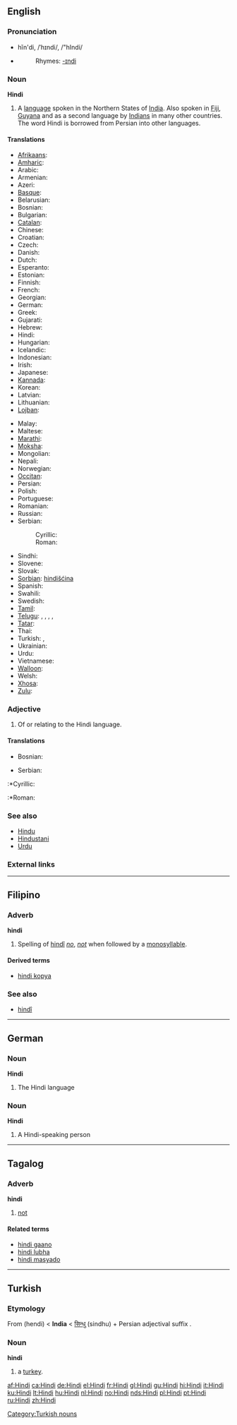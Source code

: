 {{see|hindi}}
{{interwiktionary|code=hi}}
==English==
{{wikipedia}}

===Pronunciation===
*hĭn'di, /ˈhɪndi/, /"hIndi/
*{{audio|en-us-Hindi.ogg|Audio (US)}}
*:Rhymes: [[Rhymes:English:-ɪndi|-ɪndi]]

===Noun===
'''Hindi'''

# A [[language]] spoken in the Northern States of [[India]].  Also spoken in [[Fiji]], [[Guyana]] and as a second language by [[Indian]]s in many other countries. The word Hindi is borrowed from Persian into other languages.

====Translations====
{{trans-top|language}}
*[[Afrikaans]]: {{t|af|Hindi}}
*[[Amharic]]: {{t-|am|ሕንድኛ|tr=hindiñña}}
*Arabic: {{t-|ar|sc=ARchar|هندية|tr=hindīya|f}}
*Armenian: {{t-|hy|Հինդի|tr=hindi}}
*Azeri: {{t-|az|hind}}
*[[Basque]]: {{t-|eu|hindi}}
*Belarusian: {{t-|be|хіндзі|tr=chindzi}}
*Bosnian: {{t-|bs|hindi|m}}
*Bulgarian: {{t-|bg|хинди|tr=hindi}}
*[[Catalan]]: {{t|ca|hindi}}
*Chinese: {{t|zh|印地语|tr=yìn dì yǔ}}
*Croatian: {{t-|hr|hindi}}
*Czech: {{t-|cs|hindský}}
*Danish: {{t-|da|hindi}}
*Dutch: {{t|nl|Hindi|n}}
*Esperanto: {{t-|eo|hinda}}
*Estonian: {{t-|et|hindi}}
*Finnish: {{t|fi|hindi}}
*French: {{t-|fr|hindî}}
*Georgian: {{t-|ka|ჰინდი|tr=hindi}}
*German: {{t|de|Hindi|n}}
*Greek: {{t|el|χίντι|tr=chíndi}}
*Gujarati: {{t|gu|હિન્દી|tr=hindī}}
*Hebrew: {{t-|he|הינדית|tr=hindit}}
*Hindi: {{t|hi|हिन्दी|tr=hindī}}
*Hungarian: {{t|hu|hindí}}
*Icelandic: {{t|is|hindí}}
*Indonesian: {{t-|id|hindi}}
*Irish: {{t-|ga|Hiondúis|f}}
*Japanese: {{t|ja|ヒンディー語|tr=hindii-go}}
*[[Kannada]]: {{t-|kn|ಹಿಂದೀ|tr=hindī}}
*Korean: {{t|ko|힌디어|tr=hindi'eo}}
*Latvian: {{t-|lv|hindi}}
*Lithuanian: {{t|lt|hindi}}
*[[Lojban]]: {{t-|jbo|xindo}}
{{trans-mid}}
*Malay: {{t-|ms|hindi}}
*Maltese: {{t-|mt|Ħindi}}
*[[Marathi]]: {{t-|mr|हिन्दी|tr=hindī}}
*[[Moksha]]: {{t-|mdf|хинди|tr=hindi}}
*Mongolian: {{t-|mn|Энтхэг|tr=entxeg}}
*Nepali: {{t-|ne|हिन्दी|tr=hindī}}
*Norwegian: {{t|no|hindi}}
*[[Occitan]]: {{t-|oc|indi}}
*Persian: {{t-|fa|sc=FAchar|هندی|tr=hendī}}
*Polish: {{t|pl|hindi}}
*Portuguese: {{t|pt|hindi}}
*Romanian: {{t-|ro|hindusă}}
*Russian: {{t|ru|хинди|tr=khindi}}
*Serbian:
*:Cyrillic: {{t-|sr|хинди|m}}
*:Roman: {{t-|sr|hindi|m}}
*Sindhi: {{t-|sd|sc=SDchar|ھندي|alt=ھِندِي}}
*Slovene: {{t-|sl|hindijščina}}
*Slovak: {{t-|sk|hindský}}
*[[Sorbian]]: [[hindišćina]]
*Spanish: {{t|es|hindi|m}}
*Swahili: {{t-|sw|Kihindi}}
*Swedish: {{t-|sv|hindi}}
*[[Tamil]]: {{t-|ta|ஹிந்தி|tr=hindi}}
*[[Telugu]]: {{t-|te|హిందీ}}, {{t-|te|హిందీ భాష}}, {{t-|te|హిందీ మాట్లాడు ప్రజలు}}, {{t-|te|ఉత్తరాది వారు}}, {{t-|te|ఉత్తర భారతదేశ జనాలు}}
*[[Tatar]]: {{t-|tt|хинди|tr=khindi}}
*Thai: {{t-|th|sc=THchar|ภาษาฮินดู|tr=phāsā-hindū}}
*Turkish: {{t|tr|Hintçe}}, {{t|tr|Hindu}}
*Ukrainian: {{t-|uk|хiндi|khindi}}
*Urdu: {{t-|ur|sc=URchar|ہندی|tr=hindī}}
*Vietnamese: {{t|vi|tiếng Hin-đi}}
*[[Walloon]]: {{t-|wa|hindi}}
*Welsh: {{t-|cy|hindi}}
*[[Xhosa]]: {{t-|xh|isiHindi}}
*[[Zulu]]: {{t-|zu|isiHindi}}
{{trans-bottom}}

===Adjective===
{{en-adj|-}}

# Of or relating to the Hindi language.

====Translations====
{{trans-top|relating to the Hindi language}}
*Bosnian: {{t-|bs|hindski|m}}
{{trans-mid}}
*Serbian:
:*Cyrillic: {{t-|sr|хиндски|m}}
:*Roman: {{t-|sr|hindski|m}}
{{trans-bottom}}

===See also===
*[[Hindu]]
*[[Hindustani]]
*[[Urdu]]

===External links===
{{ethnologue|code=hin}}

----

==Filipino==

===Adverb===
<!-- or particle? -->
'''hindi'''

# Spelling of [[hindî]] ''[[no]]'', ''[[not]]'' when followed by a [[monosyllable]].

====Derived terms====
*[[hindi kopya]]

===See also===
*[[hindî]]

----

==German==

===Noun===
'''Hindi''' {{n}}

# The Hindi language

===Noun===
'''Hindi''' {{m}}

# A Hindi-speaking person

----

==Tagalog==

===Adverb===
'''hindi'''

# [[not]]

====Related terms====
*[[hindi gaano]]
*[[hindi lubha]]
*[[hindi masyado]]

----

==Turkish==

===Etymology===
From {{Pers.|tr}} {{FAchar|[[هندی]]}} (hendi) < {{FAchar|[[هند]]}} '''India''' < {{Skr.|tr}} [[सिन्धु]] (sindhu) + Persian adjectival suffix '''{{FAchar|ی-}}'''.

===Noun===
'''hindi'''

# a [[turkey]].

[[Category:Turkish nouns]]

[[af:Hindi]]
[[ca:Hindi]]
[[de:Hindi]]
[[el:Hindi]]
[[fr:Hindi]]
[[gl:Hindi]]
[[gu:Hindi]]
[[hi:Hindi]]
[[it:Hindi]]
[[ku:Hindi]]
[[lt:Hindi]]
[[hu:Hindi]]
[[nl:Hindi]]
[[no:Hindi]]
[[nds:Hindi]]
[[pl:Hindi]]
[[pt:Hindi]]
[[ru:Hindi]]
[[zh:Hindi]]